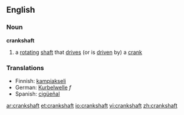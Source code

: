 ==English==
===Noun===
'''crankshaft'''
# a [[rotating]] [[shaft]] that [[drive]]s (or is [[driven]] by) a [[crank]]

===Translations===
{{top}}
*Finnish: [[kampiakseli]]
*German: [[Kurbelwelle]] ''f''
*Spanish: [[cigüeñal]]
{{bottom}}

[[ar:crankshaft]]
[[et:crankshaft]]
[[io:crankshaft]]
[[vi:crankshaft]]
[[zh:crankshaft]]